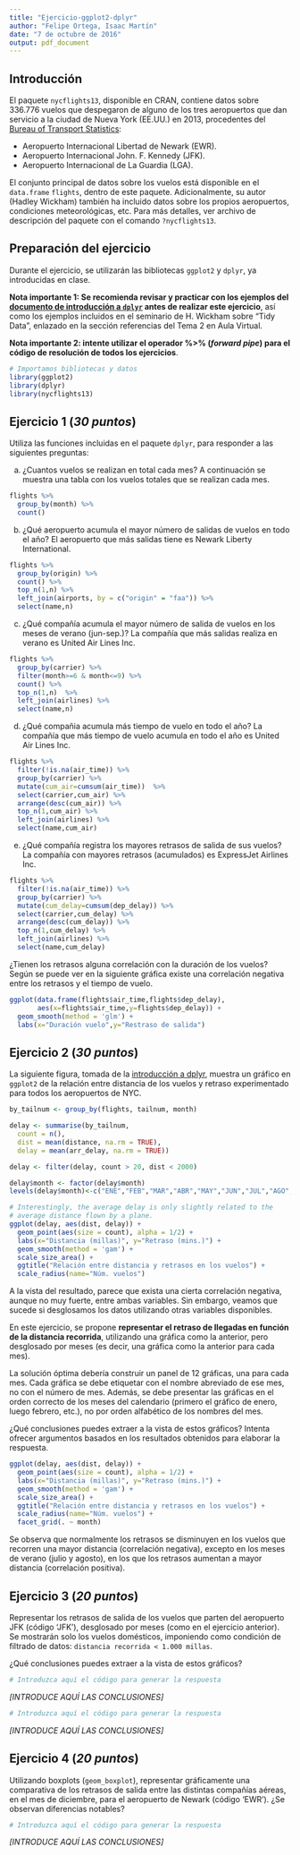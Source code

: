```yaml
---
title: "Ejercicio-ggplot2-dplyr"
author: "Felipe Ortega, Isaac Martín"
date: "7 de octubre de 2016"
output: pdf_document
---
```


## Introducción
El paquete `nycflights13`, disponible en CRAN, contiene datos sobre 336.776 vuelos
que despegaron de alguno de los tres aeropuertos que dan servicio a la ciudad
de Nueva York (EE.UU.) en 2013, procedentes del [Bureau of Transport Statistics](http://www.transtats.bts.gov/DatabaseInfo.asp?DB_ID=120&Link=0):

* Aeropuerto Internacional Libertad de Newark (EWR).
* Aeropuerto Internacional John. F. Kennedy (JFK).
* Aeropuerto Internacional de La Guardia (LGA).

El conjunto principal de datos sobre los vuelos está disponible en el `data.frame`
`flights`, dentro de este paquete. Adicionalmente, su autor (Hadley Wickham) también ha 
incluido datos sobre los propios aeropuertos, condiciones meteorológicas, etc. Para más
detalles, ver archivo de descripción del paquete con el comando `?nycflights13`.

## Preparación del ejercicio
Durante el ejercicio, se utilizarán las bibliotecas `ggplot2` y `dplyr`, ya introducidas
en clase.

**Nota importante 1: Se recomienda revisar y practicar con los ejemplos del 
[documento de introducción a
`dplyr`](https://cran.rstudio.com/web/packages/dplyr/vignettes/introduction.html) 
antes de realizar este ejercicio**, así como los ejemplos incluidos en el seminario de 
H. Wickham sobre "Tidy Data", enlazado en la sección referencias del Tema 2 en Aula Virtual.

**Nota importante 2: intente utilizar el operador %>% (*forward pipe*) para el código de resolución
de todos los ejercicios**.

```r
# Importamos bibliotecas y datos
library(ggplot2)
library(dplyr)
library(nycflights13)
```

## Ejercicio 1 (*30 puntos*)

Utiliza las funciones incluidas en el paquete `dplyr`, para responder a las siguientes preguntas:

a) ¿Cuantos vuelos se realizan en total cada mes?
A continuación se muestra una tabla con los vuelos totales que se realizan cada mes.
```r
flights %>% 
  group_by(month) %>% 
  count()
```
b) ¿Qué aeropuerto acumula el mayor número de salidas de vuelos en todo el año?
El aeropuerto que más salidas tiene es Newark Liberty International.
```r
flights %>% 
  group_by(origin) %>% 
  count() %>% 
  top_n(1,n) %>%
  left_join(airports, by = c("origin" = "faa")) %>%
  select(name,n)
```
c) ¿Qué compañía acumula el mayor número de salida de vuelos en los meses de verano (jun-sep.)?
La compañía que más salidas realiza en verano es United Air Lines Inc.
```r
flights %>% 
  group_by(carrier) %>% 
  filter(month>=6 & month<=9) %>% 
  count() %>% 
  top_n(1,n)  %>%
  left_join(airlines) %>%
  select(name,n)
```
d) ¿Qué compañia acumula más tiempo de vuelo en todo el año?
La compañía que más tiempo de vuelo acumula en todo el año es United Air Lines Inc.
```r
flights %>% 
  filter(!is.na(air_time)) %>%
  group_by(carrier) %>%
  mutate(cum_air=cumsum(air_time))  %>%
  select(carrier,cum_air) %>%
  arrange(desc(cum_air)) %>%
  top_n(1,cum_air) %>%
  left_join(airlines) %>%
  select(name,cum_air)
```
e) ¿Qué compañía registra los mayores retrasos de salida de sus vuelos?
La compañía con mayores retrasos (acumulados) es ExpressJet Airlines Inc.
```r
flights %>% 
  filter(!is.na(air_time)) %>%
  group_by(carrier) %>%
  mutate(cum_delay=cumsum(dep_delay)) %>%
  select(carrier,cum_delay) %>%
  arrange(desc(cum_delay)) %>%
  top_n(1,cum_delay) %>%
  left_join(airlines) %>%
  select(name,cum_delay)
```
¿Tienen los retrasos alguna correlación con la duración de los vuelos?
Según se puede ver en la siguiente gráfica existe una correlación negativa entre los retrasos y el tiempo de vuelo.
```r
ggplot(data.frame(flights$air_time,flights$dep_delay),
       aes(x=flights$air_time,y=flights$dep_delay)) + 
  geom_smooth(method = 'glm') +
  labs(x="Duración vuelo",y="Restraso de salida")
```

## Ejercicio 2 (*30 puntos*)

La siguiente figura, tomada de la [introducción a dplyr](https://cran.rstudio.com/web/packages/dplyr/vignettes/introduction.html), muestra
un gráfico en `ggplot2` de la relación entre distancia de los vuelos y retraso experimentado
para todos los aeropuertos de NYC.

```r
by_tailnum <- group_by(flights, tailnum, month)

delay <- summarise(by_tailnum,
  count = n(),
  dist = mean(distance, na.rm = TRUE),
  delay = mean(arr_delay, na.rm = TRUE))

delay <- filter(delay, count > 20, dist < 2000)

delay$month <- factor(delay$month)
levels(delay$month)<-c("ENE","FEB","MAR","ABR","MAY","JUN","JUL","AGO","SEP","OCT","NOV","DIC")

# Interestingly, the average delay is only slightly related to the
# average distance flown by a plane.
ggplot(delay, aes(dist, delay)) +
  geom_point(aes(size = count), alpha = 1/2) +
  labs(x="Distancia (millas)", y="Retraso (mins.)") +
  geom_smooth(method = 'gam') +
  scale_size_area() +
  ggtitle("Relación entre distancia y retrasos en los vuelos") +
  scale_radius(name="Núm. vuelos")
```

A la vista del resultado, parece que exista una cierta correlación negativa, aunque
no muy fuerte, entre ambas variables. Sin embargo, veamos que sucede si desglosamos 
los datos utilizando otras variables disponibles.

En este ejercicio, se propone **representar el retraso de llegadas
en función de la distancia recorrida**, utilizando una gráfica como la anterior,
pero desglosado por meses (es decir, una gráfica como la anterior para cada mes).

La solución óptima debería construir un panel de 12 gráficas, una para cada mes. Cada
gráfica se debe etiquetar con el nombre abreviado de ese mes, no con el número de mes. Además,
se debe presentar las gráficas en el orden correcto de los meses del calendario
(primero el gráfico de enero, luego febrero, etc.), no por orden alfabético de los 
nombres del mes.

¿Qué conclusiones puedes extraer a la vista de estos gráficos? Intenta ofrecer argumentos
basados en los resultados obtenidos para elaborar la respuesta.

```r
ggplot(delay, aes(dist, delay)) +
  geom_point(aes(size = count), alpha = 1/2) +
  labs(x="Distancia (millas)", y="Retraso (mins.)") +
  geom_smooth(method = 'gam') +
  scale_size_area() +
  ggtitle("Relación entre distancia y retrasos en los vuelos") +
  scale_radius(name="Núm. vuelos") +
  facet_grid(. ~ month)
```

Se observa que normalmente los retrasos se disminuyen en los vuelos que recorren una mayor distancia (correlación negativa), excepto en los meses de verano (julio y agosto), en los que los retrasos aumentan a mayor distancia (correlación positiva).

## Ejercicio 3 (*20 puntos*)

Representar los retrasos de salida de los vuelos que parten del aeropuerto JFK 
(código 'JFK'), desglosado por meses (como en el ejercicio anterior). Se mostrarán solo
los vuelos domésticos, imponiendo como condición de filtrado de datos:
`distancia recorrida < 1.000 millas`.

¿Qué conclusiones puedes extraer a la vista de estos gráficos?

```r
# Introduzca aquí el código para generar la respuesta
```

*[INTRODUCE AQUÍ LAS CONCLUSIONES]*

```r
# Introduzca aquí el código para generar la respuesta
```

*[INTRODUCE AQUÍ LAS CONCLUSIONES]*

## Ejercicio 4 (*20 puntos*)
Utilizando boxplots (`geom_boxplot`), representar gráficamente una comparativa de los 
retrasos de salida entre las distintas compañías aéreas, en el mes de diciembre, para el 
aeropuerto de Newark (código 'EWR'). ¿Se observan diferencias notables?

```r
# Introduzca aquí el código para generar la respuesta
```

*[INTRODUCE AQUÍ LAS CONCLUSIONES]*